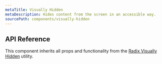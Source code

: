 ```yaml
---
metaTitle: Visually Hidden
metaDescription: Hides content from the screen in an accessible way.
sourcePath: components/visually-hidden
---
```


## API Reference

This component inherits all props and functionality from the [Radix Visually Hidden](/primitives/docs/utilities/visually-hidden) utility.
